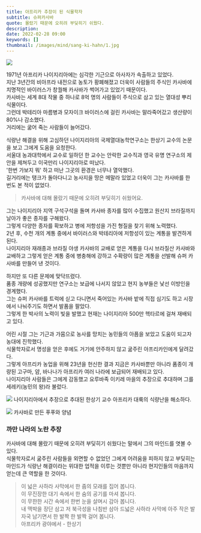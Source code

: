 ```yaml
---
title: 아프리카 추장이 된 식물학자
subtitle: 슈퍼카사바
quote: 몰랐기 때문에 오히려 부딪히기 쉬웠다.
description: 
date: 2022-02-28 09:00
keywords: []
thumbnail: /images/mind/sang-ki-hahn/1.jpg
---
```


![](/images/mind/sang-ki-hahn/1.jpg)

1971년 아프리카 나이지리아에는 심각한 기근으로 아사자가 속출하고 있었다.  
지난 3년간의 비아프라 내전으로 농토가 황폐해졌고 더욱이 사람들의 주식인 카사바에 치명적인 바이러스가 창궐해 카사바가 썩어가고 있었기 때문이다.  
카사바는 세계 8대 작물 중 하나로 8억 명의 사람들이 주식으로 삼고 있는 열대성 뿌리 식물이다.  
그런데 박테리아 마름병과 모자이크 바이러스에 걸린 카사바는 말라죽어갔고 생산량이 80%나 감소했다.  
거리에는 굶어 죽는 사람들이 늘어갔다.

식량난 해결을 위해 고심하던 나이지리아의 국제열대농학연구소는 한상기 교수의 논문을 보고 그에게 도움을 요청한다.  
서울대 농과대학에서 교수로 일하던 한 교수는 안락한 교수직과 영국 유명 연구소의 제안을 제쳐두고 이국만리 나이지리아로 떠났다.  
'한번 가보지 뭐' 하고 떠난 그곳의 환경은 너무나 열악했다.  
길거리에는 탱크가 돌아다니고 농사지을 땅은 메말라 있었고 더욱이 그는 카사바를 한 번도 본 적이 없었다.

> 카사바에 대해 몰랐기 때문에 오히려 부딪히기 쉬웠어요.

그는 나이지리아 지역 구석구석을 돌며 카사바 종자를 많이 수집했고 원산지 브라질까지 날아가 좋은 종자를 구해왔다.  
그렇게 다양한 종자를 확보하고 병에 저항성을 가진 형질을 찾기 위해 노력했다.  
2년 후, 수천 개의 계통 중에서 바이러스와 박테리아에 저항성이 있는 계통을 발견하게 된다.  
나이지리아 재래종과 브라질 야생 카사바의 교배로 얻은 계통을 다시 브라질산 카사바와 교배하고 그렇게 얻은 계통 중에 병충해에 강하고 수확량이 많은 계통을 선발해 슈퍼 카사바를 만들어 낸 것이다.

하지만 또 다른 문제에 맞닥뜨렸다.  
품종 개량에 성공했지만 연구소는 보급에 나서지 않았고 현지 농부들은 낯선 이방인을 경계했다.  
그는 슈퍼 카사바를 트럭에 싣고 다니면서 죽어있는 카사바 밭에 직접 심기도 하고 시장에서 나눠주기도 하면서 발품을 팔았다.  
그렇게 한 박사의 노력이 빛을 발했고 현재는 나이지리아 500만 헥타르에 걸쳐 재배되고 있다.

어린 시절 그는 기근과 가뭄으로 농사를 망치는 농민들의 아픔을 보았고 도움이 되고자 농대에 진학했다.  
식물학자로서 명성을 얻은 후에도 거기에 안주하지 않고 굶주린 아프리카인에게 달려갔다.  
그렇게 아프리카 농업을 위해 23년을 헌신한 결과 지금은 카사바뿐만 아니라 품종이 개량된 고구마, 얌, 바나나가 아프리카 여러 나라에 보급되어 재배되고 있다.  
나이지리아 사람들은 그에게 감동했고 요루바족 이키레 마을의 추장으로 추대하며 그를 세레키(농민의 왕)라 불렀다.

![](https://firebasestorage.googleapis.com/v0/b/mind-kr.appspot.com/o/img%2F125-6.jpg?alt=media&token=30e904a7-5138-458b-9dbe-75c577bcb09b) 나이지리아에서 추장으로 추대된 한상기 교수 아프리카 대륙의 식량난을 해소하다.

![](https://firebasestorage.googleapis.com/v0/b/mind-kr.appspot.com/o/img%2F125-7.jpg?alt=media&token=30e904a7-5138-458b-9dbe-75c577bcb09b) 카사바로 만든 푸푸와 양념

### 까만 나라의 노란 추장

카사바에 대해 몰랐기 때문에 오히려 부딪히기 쉬웠다는 말에서 그의 마인드를 엿볼 수 있다.  
식물학자로서 굶주린 사람들을 외면할 수 없었던 그에게 어려움을 피하지 않고 부딪히는 마인드가 식량난 해결이라는 위대한 업적을 이루는 것뿐만 아니라 현지인들의 마음까지 얻는데 큰 역할을 한 것이다.

> 이 넓은 사하라 사막에서 한 줌의 모래를 집어 봅니다.  
> 이 무진장한 대기 속에서 한 숨의 공기를 마셔 봅니다.  
> 이 무한한 시간 속에서 한번 눈을 살며시 감아 봅니다.  
> 내 맥박을 장단 삼고 저 북극성을 나침반 삼아 드넓은 사하라 사막에 아주 작은 발자국 남기면서 한 발짝 한 발짝 걸어 봅니다.  
> 아프리카 광야에서 - 한상기